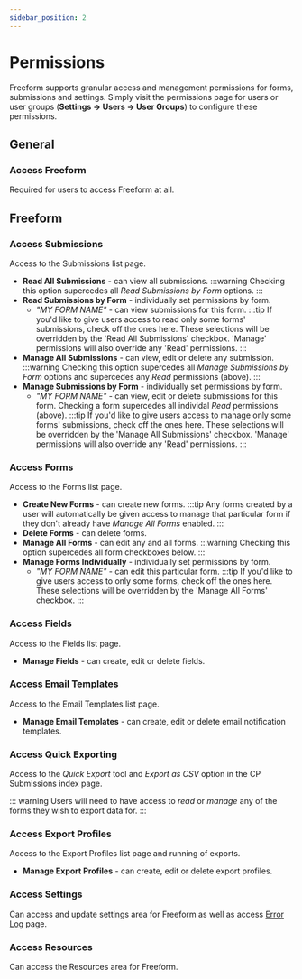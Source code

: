 ```yaml
---
sidebar_position: 2
---
```




# Permissions

Freeform supports granular access and management permissions for forms, submissions and settings. Simply visit the permissions page for users or user groups (**Settings → Users → User Groups**) to configure these permissions.

<Photo img={PermissionPhoto} alt="Permissions" />

## General

### Access Freeform

Required for users to access Freeform at all.

## Freeform

### Access Submissions

Access to the Submissions list page.

- **Read All Submissions** - can view all submissions.
  :::warning
  Checking this option supercedes all _Read Submissions by Form_ options.
  :::
- **Read Submissions by Form** - individually set permissions by form.
  - _"MY FORM NAME"_ - can view submissions for this form.
    :::tip
    If you'd like to give users access to read only some forms' submissions, check off the ones here. These selections will be overridden by the 'Read All Submissions' checkbox. 'Manage' permissions will also override any 'Read' permissions.
    :::
- **Manage All Submissions** - can view, edit or delete any submission.
  :::warning
  Checking this option supercedes all _Manage Submissions by Form_ options and supercedes any _Read_ permissions (above).
  :::
- **Manage Submissions by Form** - individually set permissions by form.
  - _"MY FORM NAME"_ - can view, edit or delete submissions for this form. Checking a form supercedes all individal _Read_ permissions (above).
    :::tip
    If you'd like to give users access to manage only some forms' submissions, check off the ones here. These selections will be overridden by the 'Manage All Submissions' checkbox. 'Manage' permissions will also override any 'Read' permissions.
    :::

### Access Forms

Access to the Forms list page.

- **Create New Forms** - can create new forms.
  :::tip
  Any forms created by a user will automatically be given access to manage that particular form if they don't already have _Manage All Forms_ enabled.
  :::
- **Delete Forms** - can delete forms.
- **Manage All Forms** - can edit any and all forms.
  :::warning
  Checking this option supercedes all form checkboxes below.
  :::
- **Manage Forms Individually** - individually set permissions by form.
  - _"MY FORM NAME"_ - can edit this particular form.
    :::tip
    If you'd like to give users access to only some forms, check off the ones here. These selections will be overridden by the 'Manage All Forms' checkbox.
    :::

### Access Fields

Access to the Fields list page.

- **Manage Fields** - can create, edit or delete fields.

### Access Email Templates

Access to the Email Templates list page.

- **Manage Email Templates** - can create, edit or delete email notification templates.

### Access Quick Exporting

Access to the _Quick Export_ tool and _Export as CSV_ option in the CP Submissions index page.

::: warning
Users will need to have access to _read_ or _manage_ any of the forms they wish to export data for.
:::

### Access Export Profiles

Access to the Export Profiles list page and running of exports.

- **Manage Export Profiles** - can create, edit or delete export profiles.

### Access Settings

Can access and update settings area for Freeform as well as access [Error Log](./settings#error-log) page.

### Access Resources

Can access the Resources area for Freeform.
